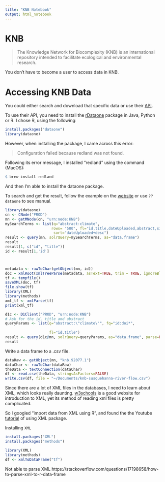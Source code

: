 ```yaml
---
title: "KNB Notebook"
output: html_notebook
---
```


# KNB

> The Knowledge Network for Biocomplexity (KNB) is an international repository intended to facilitate ecological and environmental research.

You don't have to become a user to access data in KNB.

# Accessing KNB Data
You could either search and download that specific data or use their [API](https://knb.ecoinformatics.org/api).

To use their API, you need to install the [rDataone](https://github.com/DataONEorg/rdataone) package in Java, Python or R. I chose R, using the following:
```r
install.packages("dataone")
library(dataone)
```
However, when installing the package, I came across this error:

> Configuration failed because redland was not found.

Following its error message, I installed "redland" using the command (MacOS):
```r
$ brew install redland 
```
And then I'm able to install the dataone package.


To search and get the result, follow the example on the [website](https://github.com/DataONEorg/rdataone) or use `??dataone` to see manual. 
```r
library(dataone)
cn <- CNode("PROD")
mn <- getMNode(cn, "urn:node:KNB")
mySearchTerms <- list(q="abstract:climate",
                     rows= "500", fl="id,title,dateUploaded,abstract,size",
                      sort="dateUploaded+desc")
result <- query(mn, solrQuery=mySearchTerms, as="data.frame")
result
result[1, c("id", "title")]
id <- result[1,'id']



metadata <- rawToChar(getObject(mn, id))
doc = xmlRoot(xmlTreeParse(metadata, asText=TRUE, trim = TRUE, ignoreBlanks = TRUE))
tf <- tempfile()
saveXML(doc, tf)
file.show(tf)
library(XML)
library(methods)
xml_tf <- xmlParse(tf)
print(xml_tf)
```


```r
d1c <- D1Client("PROD", "urn:node:KNB")
# Ask for the id, title and abstract
queryParams <- list(q="abstract:\"climate\"", fq="id:doi*", 
                    
                    fl="id,title") 
result <- query(d1c@mn, solrQuery=queryParams, as="data.frame", parse=FALSE)
result
```
Write a data frame to a .csv file.
```r
dataRaw <- getObject(mn, "knb.92077.1")
dataChar <- rawToChar(dataRaw)
theData <- textConnection(dataChar)
df <- read.csv(theData, stringsAsFactors=FALSE)
write.csv(df, file = "~/Documents/knb-susquehanna-river-flow.csv")
```



Since there are a lot of XML files in the databases, I need to learn about XML, which looks really daunting. [w3schools](https://www.w3schools.com/xml/xml_whatis.asp) is a good website for introduction to XML, yet its method of reading xml files is pretty complicated.

So I googled "import data from XML using R", and found the the Youtube [tutorial](https://www.youtube.com/watch?v=1cM_ZNZ9hhE) of using XML package. 

Installing `XML`
```r
install.packages("XML")
install.packages("methods")
```

```r
library(XML)
library(methods)
df <- xmlToDataFrame("tf")
```

Not able to parse XML https://stackoverflow.com/questions/17198658/how-to-parse-xml-to-r-data-frame

